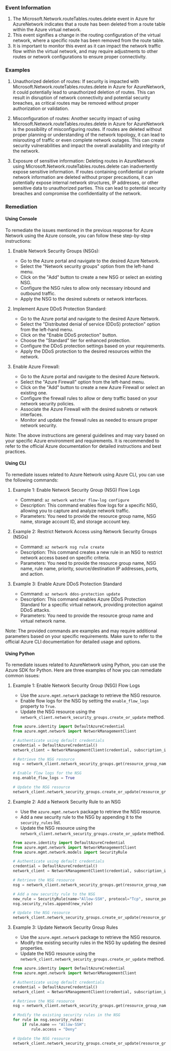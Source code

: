 
### Event Information

1. The Microsoft.Network.routeTables.routes.delete event in Azure for AzureNetwork indicates that a route has been deleted from a route table within the Azure virtual network.
2. This event signifies a change in the routing configuration of the virtual network, where a specific route has been removed from the route table.
3. It is important to monitor this event as it can impact the network traffic flow within the virtual network, and may require adjustments to other routes or network configurations to ensure proper connectivity.


### Examples

1. Unauthorized deletion of routes: If security is impacted with Microsoft.Network.routeTables.routes.delete in Azure for AzureNetwork, it could potentially lead to unauthorized deletion of routes. This can result in disruption of network connectivity and potential security breaches, as critical routes may be removed without proper authorization or validation.

2. Misconfiguration of routes: Another security impact of using Microsoft.Network.routeTables.routes.delete in Azure for AzureNetwork is the possibility of misconfiguring routes. If routes are deleted without proper planning or understanding of the network topology, it can lead to misrouting of traffic or even complete network outages. This can create security vulnerabilities and impact the overall availability and integrity of the network.

3. Exposure of sensitive information: Deleting routes in AzureNetwork using Microsoft.Network.routeTables.routes.delete can inadvertently expose sensitive information. If routes containing confidential or private network information are deleted without proper precautions, it can potentially expose internal network structures, IP addresses, or other sensitive data to unauthorized parties. This can lead to potential security breaches and compromise the confidentiality of the network.

### Remediation

#### Using Console

To remediate the issues mentioned in the previous response for Azure Network using the Azure console, you can follow these step-by-step instructions:

1. Enable Network Security Groups (NSGs):
   - Go to the Azure portal and navigate to the desired Azure Network.
   - Select the "Network security groups" option from the left-hand menu.
   - Click on the "Add" button to create a new NSG or select an existing NSG.
   - Configure the NSG rules to allow only necessary inbound and outbound traffic.
   - Apply the NSG to the desired subnets or network interfaces.

2. Implement Azure DDoS Protection Standard:
   - Go to the Azure portal and navigate to the desired Azure Network.
   - Select the "Distributed denial of service (DDoS) protection" option from the left-hand menu.
   - Click on the "Enable DDoS protection" button.
   - Choose the "Standard" tier for enhanced protection.
   - Configure the DDoS protection settings based on your requirements.
   - Apply the DDoS protection to the desired resources within the network.

3. Enable Azure Firewall:
   - Go to the Azure portal and navigate to the desired Azure Network.
   - Select the "Azure Firewall" option from the left-hand menu.
   - Click on the "Add" button to create a new Azure Firewall or select an existing one.
   - Configure the firewall rules to allow or deny traffic based on your network security policies.
   - Associate the Azure Firewall with the desired subnets or network interfaces.
   - Monitor and update the firewall rules as needed to ensure proper network security.

Note: The above instructions are general guidelines and may vary based on your specific Azure environment and requirements. It is recommended to refer to the official Azure documentation for detailed instructions and best practices.

#### Using CLI

To remediate issues related to Azure Network using Azure CLI, you can use the following commands:

1. Example 1: Enable Network Security Group (NSG) Flow Logs
   - Command: `az network watcher flow-log configure`
   - Description: This command enables flow logs for a specific NSG, allowing you to capture and analyze network traffic.
   - Parameters: You need to provide the resource group name, NSG name, storage account ID, and storage account key.

2. Example 2: Restrict Network Access using Network Security Groups (NSGs)
   - Command: `az network nsg rule create`
   - Description: This command creates a new rule in an NSG to restrict network access based on specific criteria.
   - Parameters: You need to provide the resource group name, NSG name, rule name, priority, source/destination IP addresses, ports, and action.

3. Example 3: Enable Azure DDoS Protection Standard
   - Command: `az network ddos-protection update`
   - Description: This command enables Azure DDoS Protection Standard for a specific virtual network, providing protection against DDoS attacks.
   - Parameters: You need to provide the resource group name and virtual network name.

Note: The provided commands are examples and may require additional parameters based on your specific requirements. Make sure to refer to the official Azure CLI documentation for detailed usage and options.

#### Using Python

To remediate issues related to AzureNetwork using Python, you can use the Azure SDK for Python. Here are three examples of how you can remediate common issues:

1. Example 1: Enable Network Security Group (NSG) Flow Logs
   - Use the `azure.mgmt.network` package to retrieve the NSG resource.
   - Enable flow logs for the NSG by setting the `enable_flow_logs` property to `True`.
   - Update the NSG resource using the `network_client.network_security_groups.create_or_update` method.

   ```python
   from azure.identity import DefaultAzureCredential
   from azure.mgmt.network import NetworkManagementClient

   # Authenticate using default credentials
   credential = DefaultAzureCredential()
   network_client = NetworkManagementClient(credential, subscription_id)

   # Retrieve the NSG resource
   nsg = network_client.network_security_groups.get(resource_group_name, nsg_name)

   # Enable flow logs for the NSG
   nsg.enable_flow_logs = True

   # Update the NSG resource
   network_client.network_security_groups.create_or_update(resource_group_name, nsg_name, nsg)
   ```

2. Example 2: Add a Network Security Rule to an NSG
   - Use the `azure.mgmt.network` package to retrieve the NSG resource.
   - Add a new security rule to the NSG by appending it to the `security_rules` list.
   - Update the NSG resource using the `network_client.network_security_groups.create_or_update` method.

   ```python
   from azure.identity import DefaultAzureCredential
   from azure.mgmt.network import NetworkManagementClient
   from azure.mgmt.network.models import SecurityRule

   # Authenticate using default credentials
   credential = DefaultAzureCredential()
   network_client = NetworkManagementClient(credential, subscription_id)

   # Retrieve the NSG resource
   nsg = network_client.network_security_groups.get(resource_group_name, nsg_name)

   # Add a new security rule to the NSG
   new_rule = SecurityRule(name="Allow-SSH", protocol="Tcp", source_port_range="*", destination_port_range="22", access="Allow", direction="Inbound")
   nsg.security_rules.append(new_rule)

   # Update the NSG resource
   network_client.network_security_groups.create_or_update(resource_group_name, nsg_name, nsg)
   ```

3. Example 3: Update Network Security Group Rules
   - Use the `azure.mgmt.network` package to retrieve the NSG resource.
   - Modify the existing security rules in the NSG by updating the desired properties.
   - Update the NSG resource using the `network_client.network_security_groups.create_or_update` method.

   ```python
   from azure.identity import DefaultAzureCredential
   from azure.mgmt.network import NetworkManagementClient

   # Authenticate using default credentials
   credential = DefaultAzureCredential()
   network_client = NetworkManagementClient(credential, subscription_id)

   # Retrieve the NSG resource
   nsg = network_client.network_security_groups.get(resource_group_name, nsg_name)

   # Modify the existing security rules in the NSG
   for rule in nsg.security_rules:
       if rule.name == "Allow-SSH":
           rule.access = "Deny"

   # Update the NSG resource
   network_client.network_security_groups.create_or_update(resource_group_name, nsg_name, nsg)
   ```

